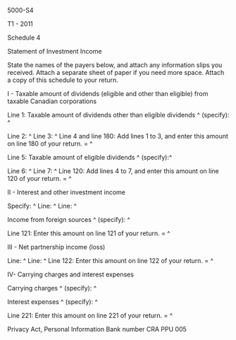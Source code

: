 ﻿5000-S4 
 
T1 - 2011 
 
Schedule 4 
 
Statement of Investment Income 
 
State the names of the payers below, and attach any information slips you 
received. Attach a separate sheet of paper if you need more space. Attach a 
copy of this schedule to your return. 
 
I - Taxable amount of dividends (eligible and other than eligible) from 
taxable Canadian corporations 
 
Line 1: Taxable amount of dividends other than eligible dividends ^
(specify): ^
 
Line 2: ^
Line 3: ^
Line 4 and line 180: Add lines 1 to 3, and enter this amount on line 180 of 
your return. = ^
 
Line 5: Taxable amount of eligible dividends ^
(specify):^
 
Line 6: ^
Line 7: ^
Line 120: Add lines 4 to 7, and enter this amount on line 120 of your return. 
= ^
 
II - Interest and other investment income 
 
Specify: ^
Line: ^
Line: ^
 
Income from foreign sources ^
(specify): ^
 
Line 121: Enter this amount on line 121 of your return. = ^
 
III - Net partnership income (loss) 
 
Line: ^
Line: ^
Line 122: Enter this amount on line 122 of your return. = ^
 
IV- Carrying charges and interest expenses 
 
Carrying charges ^
(specify): ^
 
Interest expenses ^
(specify): ^
 
Line 221: Enter this amount on line 221 of your return. = ^
 
Privacy Act, Personal Information Bank number CRA PPU 005
